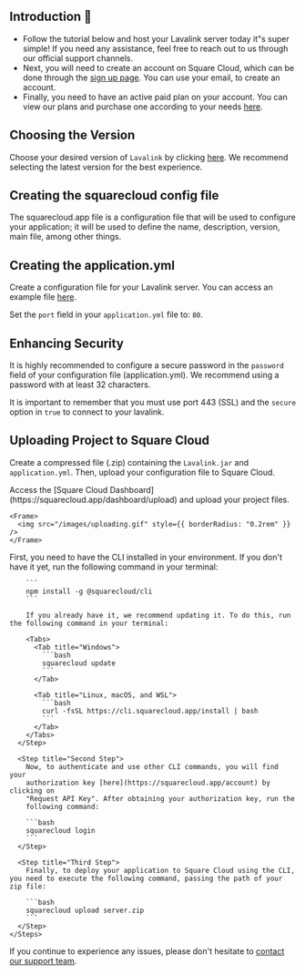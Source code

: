 ## Introduction 🚀

- Follow the tutorial below and host your Lavalink server today it"s super simple! If you need any assistance, feel free to reach out to us through our official support channels.
- Next, you will need to create an account on Square Cloud, which can be done through the [sign up page](https://squarecloud.app/signup). You can use your email, to create an account.
- Finally, you need to have an active paid plan on your account. You can view our plans and purchase one according to your needs [here](https://squarecloud.app/plans).

## Choosing the Version

Choose your desired version of `Lavalink` by clicking [here](https://github.com/freyacodes/Lavalink/releases/). We recommend selecting the latest version for the best experience.

## Creating the squarecloud config file

<Card title="Learn about: how to make the configuration file for Square Cloud." icon="link" href="https://docs.squarecloud.app/getting-started/config-file">
  The squarecloud.app file is a configuration file that will be used to configure your application; it will be used to define the name, description, version, main file, among other things.
</Card>

## Creating the application.yml

Create a configuration file for your Lavalink server. You can access an example file [here](https://github.com/freyacodes/Lavalink/blob/master/LavalinkServer/application.yml.example).

<Warning>Set the `port` field in your `application.yml` file to: `80`.</Warning>

## Enhancing Security

It is highly recommended to configure a secure password in the `password` field of your configuration file (application.yml). We recommend using a password with at least 32 characters.

<Note>It is important to remember that you must use port 443 (SSL) and the `secure` option in `true` to connect to your lavalink.</Note>

## Uploading Project to Square Cloud

Create a compressed file (.zip) containing the `Lavalink.jar` and `application.yml`. Then, upload your configuration file to Square Cloud.

<Tabs>
  <Tab title="Dashboard Upload">
    Access the [Square Cloud
    Dashboard](https://squarecloud.app/dashboard/upload) and upload your project
    files.

    <Frame>
      <img src="/images/uploading.gif" style={{ borderRadius: "0.2rem" }} />
    </Frame>
  </Tab>

  <Tab title="CLI Upload">
    <Steps>
      <Step title="First Step">
        First, you need to have the CLI installed in your environment. If you
        don't have it yet, run the following command in your terminal:

        ```
        npm install -g @squarecloud/cli
        ```

        If you already have it, we recommend updating it. To do this, run the following command in your terminal:

        <Tabs>
          <Tab title="Windows">
            ```bash
            squarecloud update
            ```
          </Tab>

          <Tab title="Linux, macOS, and WSL">
            ```bash
            curl -fsSL https://cli.squarecloud.app/install | bash
            ```
          </Tab>
        </Tabs>
      </Step>

      <Step title="Second Step">
        Now, to authenticate and use other CLI commands, you will find your
        authorization key [here](https://squarecloud.app/account) by clicking on
        "Request API Key". After obtaining your authorization key, run the
        following command:

        ```bash
        squarecloud login
        ```
      </Step>

      <Step title="Third Step">
        Finally, to deploy your application to Square Cloud using the CLI, you need to execute the following command, passing the path of your zip file:

        ```bash
        squarecloud upload server.zip
        ```
      </Step>
    </Steps>
  </Tab>
</Tabs>

If you continue to experience any issues, please don't hesitate to [contact our support team](/company/support).
